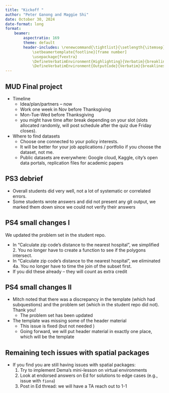 ```yaml
---
title: "Kickoff "
author: "Peter Ganong and Maggie Shi"
date: October 30, 2024
date-format: long
format: 
    beamer:
        aspectratio: 169
        theme: default
        header-includes: \renewcommand{\tightlist}{\setlength{\itemsep}{3ex}\setlength{\parskip}{0pt}}
            \setbeamertemplate{footline}[frame number]
            \usepackage{fvextra}
            \DefineVerbatimEnvironment{Highlighting}{Verbatim}{breaklines,commandchars=\\\{\}}
            \DefineVerbatimEnvironment{OutputCode}{Verbatim}{breaklines,commandchars=\\\{\}}
---
```



## MUD Final project

* Timeline
    * Idea/plan/partners -- now
    * Work one week in Nov before Thanksgiving
    * Mon-Tue-Wed before Thanksgiving
    * you might have time after break depending on your slot (slots allocated randomly, will post schedule after the quiz due Friday closes).
* Where to find datasets 
    * Choose one connected to your policy interests. 
    * It will be better for your job applications / portfolio if you choose the dataset, not me. 
    * Public datasets are everywhere: Google cloud, Kaggle, city's open data portals, replication files for academic papers


## PS3 debrief

* Overall students did very well, not a lot of systematic or correlated errors.
* Some students wrote answers and did not present any git output, we marked them down since we could not verify their answers

## PS4 small changes I

We updated the problem set in the student repo.

* In "Calculate zip code’s distance to the nearest hospital", we simplified 2. You no longer have to create a function to see if the polygons intersect.
* In "Calculate zip code’s distance to the nearest hospital", we eliminated 4a. You no longer have to time the join of the subset first.
* If you did these already -- they will count as extra credit

## PS4 small changes II

* Mitch noted that there was a discrepancy in the template (which had subquestions) and the problem set (which in the student repo did not). Thank you!
    * The problem set has been updated
* The template was missing some of the header material
    * This issue is fixed (but not needed ) 
    * Going forward, we will put header material in exactly one place, which will be the template

## Remaining tech issues with spatial packages
- If you find you are still having issues with spatial packages:
    1. Try to implement Dema's mini-lesson on virtual environments
    2. Look at endorsed answers on Ed for solutions to edge cases (e.g., issue with `fiona`)
    3. Post in Ed thread: we will have a TA reach out to 1-1